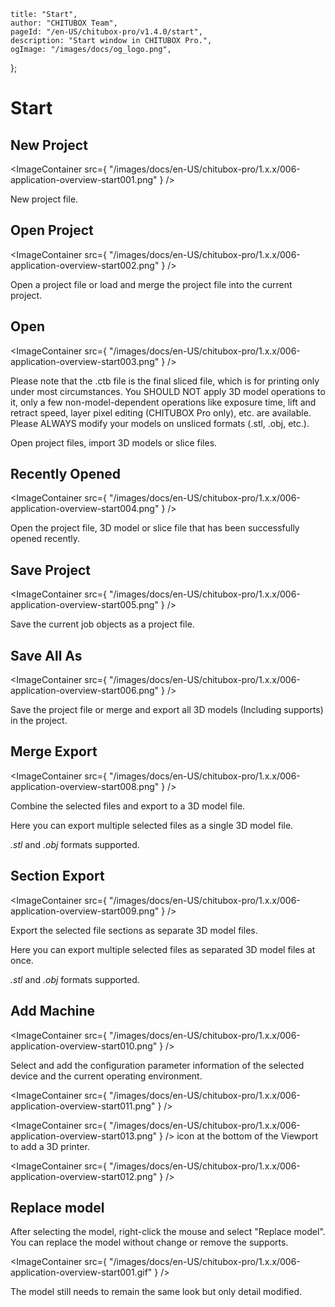 	title: "Start",
	author: "CHITUBOX Team",
	pageId: "/en-US/chitubox-pro/v1.4.0/start",
	description: "Start window in CHITUBOX Pro.",
	ogImage: "/images/docs/og_logo.png",
};

# Start

## New Project

<ImageContainer
	src={
		"/images/docs/en-US/chitubox-pro/1.x.x/006-application-overview-start001.png"
	}
/>

New project file.

## Open Project

<ImageContainer
	src={
		"/images/docs/en-US/chitubox-pro/1.x.x/006-application-overview-start002.png"
	}
/>

Open a project file or load and merge the project file into the current project.

## Open

<ImageContainer
	src={
		"/images/docs/en-US/chitubox-pro/1.x.x/006-application-overview-start003.png"
	}
/>

<Admonition type="note">
	Please note that the .ctb file is the final sliced file, which is for
	printing only under most circumstances. You SHOULD NOT apply 3D model
	operations to it, only a few non-model-dependent operations like exposure
	time, lift and retract speed, layer pixel editing (CHITUBOX Pro only), etc.
	are available. Please ALWAYS modify your models on unsliced formats (.stl,
	.obj, etc.).
</Admonition>

Open project files, import 3D models or slice files.

## Recently Opened

<ImageContainer
	src={
		"/images/docs/en-US/chitubox-pro/1.x.x/006-application-overview-start004.png"
	}
/>

Open the project file, 3D model or slice file that has been successfully opened recently.

## Save Project

<ImageContainer
	src={
		"/images/docs/en-US/chitubox-pro/1.x.x/006-application-overview-start005.png"
	}
/>

Save the current job objects as a project file.

## Save All As

<ImageContainer
	src={
		"/images/docs/en-US/chitubox-pro/1.x.x/006-application-overview-start006.png"
	}
/>

Save the project file or merge and export all 3D models (Including supports) in the project.

## Merge Export

<ImageContainer
	src={
		"/images/docs/en-US/chitubox-pro/1.x.x/006-application-overview-start008.png"
	}
/>

Combine the selected files and export to a 3D model file.

Here you can export multiple selected files as a single 3D model file.

_.stl_ and _.obj_ formats supported.

## Section Export

<ImageContainer
	src={
		"/images/docs/en-US/chitubox-pro/1.x.x/006-application-overview-start009.png"
	}
/>

Export the selected file sections as separate 3D model files.

Here you can export multiple selected files as separated 3D model files at once.

_.stl_ and _.obj_ formats supported.

## Add Machine

<ImageContainer
	src={
		"/images/docs/en-US/chitubox-pro/1.x.x/006-application-overview-start010.png"
	}
/>

Select and add the configuration parameter information of the selected device and the current operating environment.

<ImageContainer
	src={
		"/images/docs/en-US/chitubox-pro/1.x.x/006-application-overview-start011.png"
	}
/>

<ImageContainer
	src={
		"/images/docs/en-US/chitubox-pro/1.x.x/006-application-overview-start013.png"
	}
/> icon at the bottom of the Viewport to add a 3D printer.

<ImageContainer
	src={
		"/images/docs/en-US/chitubox-pro/1.x.x/006-application-overview-start012.png"
	}
/>

## Replace model

After selecting the model, right-click the mouse and select "Replace model". You can replace the model without change or remove the supports.

<ImageContainer
	src={
		"/images/docs/en-US/chitubox-pro/1.x.x/006-application-overview-start001.gif"
	}
/>

<Admonition type="note">
	The model still needs to remain the same look but only detail modified.
</Admonition>
